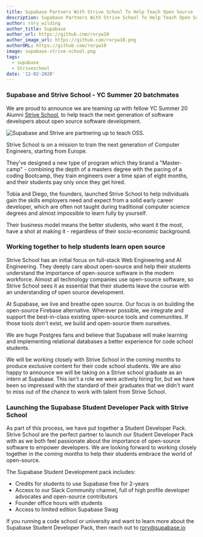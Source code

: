 ```yaml
---
title: Supabase Partners With Strive School To Help Teach Open Source
description: Supabase Partners With Strive School To Help Teach Open Source To The Next Generation Of Developers
author: rory_wilding
author_title: Supabase
author_url: https://github.com/roryw10
author_image_url: https://github.com/roryw10.png
authorURL: https://github.com/roryw10
image: supabase-strive-school.png
tags:
  - supabase
  - Striveschool
date: '12-02-2020'
---
```


<!--truncate-->

### Supabase and Strive School - YC Summer 20 batchmates

We are proud to announce we are teaming up with fellow YC Summer 20 Alumni [Strive School](https://strive.school/), to help teach the next generation of software developers about open source software development.

![Supabase and Strive are partnering up to teach OSS.](/new/images/blog/strive-supabase.png)

Strive School is on a mission to train the next generation of Computer Engineers, starting from Europe.

They've designed a new type of program which they brand a "Master-camp" - combining the depth of a masters degree with the pacing of a coding Bootcamp, they train engineers over a time span of eight months, and their students pay only once they get hired.

Tobia and Diego, the founders, launched Strive School to help individuals gain the skills employers need and expect from a solid early career developer, which are often not taught during traditional computer science degrees and almost impossible to learn fully by yourself.

Their business model means the better students, who want it the most, have a shot at making it - regardless of their socio-economic background.

<!--truncate-->

### Working together to help students learn open source

Strive School has an initial focus on full-stack Web Engineering and AI Engineering. They deeply care about open-source and help their students understand the importance of open-source software in the modern workforce. Almost all technology companies use open-source software, so Strive School sees it as essential that their students leave the course with an understanding of open source development.

At Supabase, we live and breathe open source. Our focus is on building the open-source Firebase alternative. Wherever possible, we integrate and support the best-in-class existing open-source tools and communities. If those tools don't exist, we build and open-source them ourselves.

We are huge Postgres fans and believe that Supabase will make learning and implementing relational databases a better experience for code school students.

We will be working closely with Strive School in the coming months to produce exclusive content for their code school students. We are also happy to announce we will be taking on a Strive school graduate as an intern at Supabase. This isn't a role we were actively hiring for, but we have been so impressed with the standard of their graduates that we didn't want to miss out of the chance to work with talent from Strive School.

<!--truncate-->

### Launching the Supabase Student Developer Pack with Strive School

As part of this process, we have put together a Student Developer Pack. Strive School are the perfect partner to launch our Student Developer Pack with as we both feel passionate about the importance of open-source software to empower developers. We are looking forward to working closely together in the coming months to help their students embrace the world of open-source.

The Supabase Student Development pack includes:

- Credits for students to use Supabase free for 2-years
- Access to our Slack Community channel, full of high profile developer advocates and open-source contributors
- Founder office hours with students
- Access to limited edition Supabase Swag

If you running a code school or university and want to learn more about the Supabase Student Developer Pack, then reach out to rory@supabase.io
